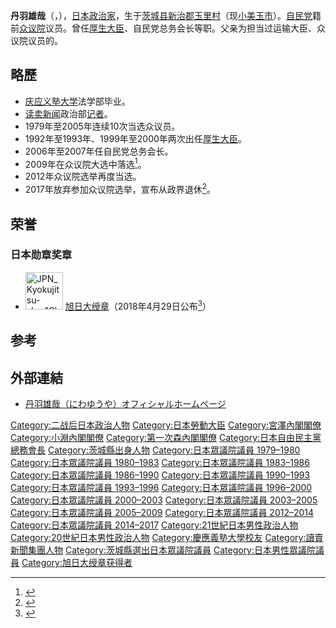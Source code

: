 {{Infobox Officeholder
|name= 丹羽 雄哉
|original_name= 
|image=
|imagesize         =
|smallimage        =
|caption           =
|order             = 
|office            = {{JPN}}第75、83、84任[[厚生大臣|厚生大臣]]
|term_start        = 1999年10月5日
|term_end          = 2000年7月4日
|primeminister     = [[小淵惠三|小淵惠三]]<br/>[[森喜朗|森喜朗]]
|predecessor       = {{link-ja|宮下創平|宮下創平}}
|successor        =  [[津島雄二|津島雄二]]
|term_start1        = 1992年12月12日
|term_end1          = 1993年8月9日
|primeminister1     = [[宮澤喜一|宮澤喜一]]
|predecessor1       = [[山下德夫|山下德夫]]
|successor1        =  {{link-ja|大内啟伍|大内啓伍}}
| office2 = {{JPN}}[[眾議院_(日本)|眾議院]]議員
|term_start2  =2012年12月19日
|term_end2   = 2017年9月28日
|predecessor2 = {{link-ja|大泉博子|大泉博子}}
|successor2  = {{link-ja|国光文乃|国光文乃}}
|constituency2= [[茨城縣第6區|茨城縣第6區]]
|term_start3  = 1979年10月8日
|term_end3   = 2009年7月21日
|predecessor3 = 新設選區
|successor3  = {{link-ja|大泉博子|大泉博子}}
|constituency3={{Plainlist|
* {{link-ja|茨城縣第3區 (中選舉區)|茨城県第3区 (中選挙区)|茨城縣第3區}}（1979-1996）
* [[茨城縣第6區|茨城縣第6區]]（1996-2009）}}
|birth_date        = {{birth date and age|1944|4|20}}
|birth_place       = {{EOJ}}[[茨城縣|茨城縣]]{{link-ja|新治郡|新治郡}}<br />（現[[小美玉市|小美玉市]]）
|death_date        = 
|death_place       = 
|party             = [[自由民主党_(日本)|自由民主党]]
|spouse            =
|parents={{link-ja|丹羽喬四郎|丹羽喬四郎}}（父）
|relatives= 笹目吉左衛門（外祖父）
|alma_mater        = [[慶應義塾大学|慶應義塾大学]]法学部
|website= [http://www.niwayuya.net/index.html 官方網站]
}}
{{Japanese|japanese=丹羽雄哉|kana=にわ ゆうや|romaji=Niwa Yuya}}
'''丹羽雄哉'''（{{Jpn|j=丹羽 雄哉|kn=にわ ゆうや|rm=Niwa Yuya}}，{{bd|1944年|4月20日|||Niwa Yuya}}），[[日本|日本]][[政治家|政治家]]，生于[[茨城县|茨城县]][[新治郡|新治郡]][[玉里村_(茨城县)|玉里村]]（现[[小美玉市|小美玉市]]）。[[自由民主党_(日本)|自民党]]籍前[[众议院_(日本)|众议院]]议员。曾任[[厚生大臣|厚生大臣]]、自民党总务会长等职。父亲为担当过运输大臣、众议院议员的{{Link-ja|丹羽喬四郎|丹羽喬四郎}}。

== 略歷 ==
*[[庆应义塾大学|庆应义塾大学]]法学部毕业。
*[[读卖新闻|读卖新闻]]政治部[[记者|记者]]。
*1979年至2005年连续10次当选众议员。
*1992年至1993年、1999年至2000年两次出任[[厚生大臣|厚生大臣]]。
*2006年至2007年任自民党总务会长。
*2009年在众议院大选中落选<ref>{{Cite web|url=http://www.yomiuri.co.jp/election/shugiin2009/news1/20090730-OYT1T00850.htm|title=比例貢献が基準？公明が自民９２候補を推薦 : 総選挙2009 : YOMIURI ONLINE（読売新聞）|accessdate=2018-10-02|work=YOMIURI ONLINE（読売新聞）|language=ja|archive-date=2018-08-01|archive-url=https://web.archive.org/web/20180801190154/https://www.yomiuri.co.jp/election/shugiin2009/news1/20090730-OYT1T00850.htm|dead-url=no}}</ref>。
*2012年众议院选举再度当选。
*2017年放弃参加众议院选举，宣布从政界退休<ref>{{Cite web|url=http://ibarakinews.jp/news/newsdetail.php?f_jun=15074732450996|title=【茨城新聞】茨城6区　丹羽氏引退で3新人|accessdate=2018-10-02|work=ibarakinews.jp|archive-date=2020-10-29|archive-url=https://web.archive.org/web/20201029111215/http://ibarakinews.jp/news/newsdetail.php?f_jun=15074732450996|dead-url=no}}</ref>。

==荣誉==
===日本勋章奖章===
* [[File:JPN_Kyokujitsu-sho_1Class_BAR.svg|60px]] [[旭日大绶章|旭日大绶章]]（2018年4月29日公布<ref>{{ja}}{{cite web |url=https://www8.cao.go.jp/shokun/hatsurei/30haru/meibo_jokun/kyokujitsu-daijusho.pdf |title=平成30年春の叙勲受章者名簿 旭日大綬章受章者 |publisher=[[内阁府|内阁府]] |date=2018-04-29 |accessdate=2022-01-07 |archive-date=2021-07-04 |archive-url=https://web.archive.org/web/20210704164716/https://www8.cao.go.jp/shokun/hatsurei/30haru/meibo_jokun/kyokujitsu-daijusho.pdf |dead-url=no }}</ref>）

== 参考 ==
{{Reflist}}

== 外部連結 ==
* {{ja}} [https://web.archive.org/web/20110126090609/http://www.niwayuya.net/blog/ 丹羽雄哉（にわゆうや）オフィシャルホームページ]

{{厚生勞動大臣}}
{{宮澤內閣}}
{{小淵內閣}}
{{第一次森內閣}}
{{自民總務會長}}
{{宏池會會長}}

{{Authority control}}
{{DEFAULTSORT:Niwa Yuya}}
[[Category:二战后日本政治人物|Category:二战后日本政治人物]]
[[Category:日本勞動大臣|Category:日本勞動大臣]]
[[Category:宮澤內閣閣僚|Category:宮澤內閣閣僚]]
[[Category:小淵內閣閣僚|Category:小淵內閣閣僚]]
[[Category:第一次森內閣閣僚|Category:第一次森內閣閣僚]]
[[Category:日本自由民主黨總務會長|Category:日本自由民主黨總務會長]]
[[Category:茨城縣出身人物|Category:茨城縣出身人物]]
[[Category:日本眾議院議員_1979–1980|Category:日本眾議院議員 1979–1980]]
[[Category:日本眾議院議員_1980–1983|Category:日本眾議院議員 1980–1983]]
[[Category:日本眾議院議員_1983–1986|Category:日本眾議院議員 1983–1986]]
[[Category:日本眾議院議員_1986–1990|Category:日本眾議院議員 1986–1990]]
[[Category:日本眾議院議員_1990–1993|Category:日本眾議院議員 1990–1993]]
[[Category:日本眾議院議員_1993–1996|Category:日本眾議院議員 1993–1996]]
[[Category:日本眾議院議員_1996–2000|Category:日本眾議院議員 1996–2000]]
[[Category:日本眾議院議員_2000–2003|Category:日本眾議院議員 2000–2003]]
[[Category:日本眾議院議員_2003–2005|Category:日本眾議院議員 2003–2005]]
[[Category:日本眾議院議員_2005–2009|Category:日本眾議院議員 2005–2009]]
[[Category:日本眾議院議員_2012–2014|Category:日本眾議院議員 2012–2014]]
[[Category:日本眾議院議員_2014–2017|Category:日本眾議院議員 2014–2017]]
[[Category:21世紀日本男性政治人物|Category:21世紀日本男性政治人物]]
[[Category:20世紀日本男性政治人物|Category:20世紀日本男性政治人物]]
[[Category:慶應義塾大學校友|Category:慶應義塾大學校友]]
[[Category:讀賣新聞集團人物|Category:讀賣新聞集團人物]]
[[Category:茨城縣選出日本眾議院議員|Category:茨城縣選出日本眾議院議員]]
[[Category:日本男性眾議院議員|Category:日本男性眾議院議員]]
[[Category:旭日大绶章获得者|Category:旭日大绶章获得者]]